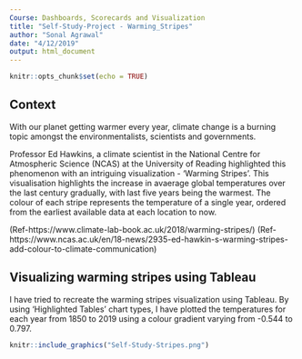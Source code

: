 ```yaml
---
Course: Dashboards, Scorecards and Visualization
title: "Self-Study-Project - Warming_Stripes"
author: "Sonal Agrawal"
date: "4/12/2019"
output: html_document
---
```


```r
knitr::opts_chunk$set(echo = TRUE)
```

## Context

With our planet getting warmer every year, climate change is a burning topic amongst the environmentalists, scientists and governments.

Professor Ed Hawkins, a climate scientist in the National Centre for Atmospheric Science (NCAS) at the University of Reading highlighted this phenomenon with an intriguing visualization - 'Warming Stripes'. This visualisation highlights the increase in avaerage global temperatures over the last century gradually, with last five years being the warmest. The colour of each stripe represents the temperature of a single year, ordered from the earliest available data at each location to now.

(Ref-https://www.climate-lab-book.ac.uk/2018/warming-stripes/)
(Ref-https://www.ncas.ac.uk/en/18-news/2935-ed-hawkin-s-warming-stripes-add-colour-to-climate-communication)

## Visualizing warming stripes using Tableau

I have tried to recreate the warming stripes visualization using Tableau. By using 'Highlighted Tables' chart types, I have plotted the temperatures for each year from 1850 to 2019 using a colour gradient varying from -0.544 to 0.797.

```r

knitr::include_graphics("Self-Study-Stripes.png")

```

